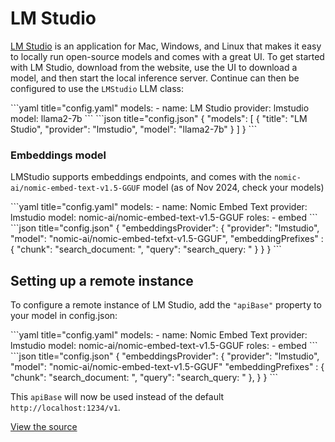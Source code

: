 
# LM Studio

[LM Studio](https://lmstudio.ai) is an application for Mac, Windows, and Linux that makes it easy to locally run open-source models and comes with a great UI. To get started with LM Studio, download from the website, use the UI to download a model, and then start the local inference server. Continue can then be configured to use the `LMStudio` LLM class:

<Tabs groupId="config-example">
  <TabItem value="yaml" label="YAML">
  ```yaml title="config.yaml"
  models:
    - name: LM Studio
      provider: lmstudio
      model: llama2-7b
  ```
  </TabItem>
  <TabItem value="json" label="JSON">
  ```json title="config.json"
  {
    "models": [
      {
        "title": "LM Studio",
        "provider": "lmstudio",
        "model": "llama2-7b"
      }
    ]
  }
  ```
  </TabItem>
</Tabs>

### Embeddings model

LMStudio supports embeddings endpoints, and comes with the `nomic-ai/nomic-embed-text-v1.5-GGUF` model (as of Nov 2024, check your models)

<Tabs groupId="config-example">
  <TabItem value="yaml" label="YAML">
  ```yaml title="config.yaml"
  models:
    - name: Nomic Embed Text
      provider: lmstudio
      model: nomic-ai/nomic-embed-text-v1.5-GGUF
      roles:
        - embed
  ```
  </TabItem>
  <TabItem value="json" label="JSON">
  ```json title="config.json"
  {
    "embeddingsProvider": {
      "provider": "lmstudio",
      "model": "nomic-ai/nomic-embed-tefxt-v1.5-GGUF",
      "embeddingPrefixes" : {
        "chunk": "search_document: ",
        "query": "search_query: "
      }
    }
  }
  ```
  </TabItem>
</Tabs>

## Setting up a remote instance

To configure a remote instance of LM Studio, add the `"apiBase"` property to your model in config.json:

<Tabs groupId="config-example">
  <TabItem value="yaml" label="YAML">
  ```yaml title="config.yaml"
  models:
    - name: Nomic Embed Text
      provider: lmstudio
      model: nomic-ai/nomic-embed-text-v1.5-GGUF
      roles:
        - embed
  ```
  </TabItem>
  <TabItem value="json" label="JSON">
  ```json title="config.json"
  {
    "embeddingsProvider": {
      "provider": "lmstudio",
      "model": "nomic-ai/nomic-embed-text-v1.5-GGUF"
      "embeddingPrefixes" : {
        "chunk": "search_document: ",
        "query": "search_query: "
      },
    }
  }
  ```
  </TabItem>
</Tabs>

This `apiBase` will now be used instead of the default `http://localhost:1234/v1`.

[View the source](https://github.com/continuedev/continue/blob/main/core/llm/llms/LMStudio.ts)
